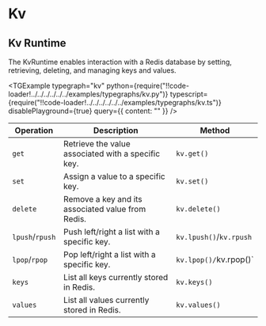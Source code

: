 
# Kv

## Kv Runtime

The KvRuntime enables interaction with a Redis database by setting, retrieving, deleting, and managing keys and values.

<TGExample
  typegraph="kv"
  python={require("!!code-loader!../../../../../../examples/typegraphs/kv.py")}
  typescript={require("!!code-loader!../../../../../../examples/typegraphs/kv.ts")}
  disablePlayground={true}
  query={{ content: "" }}
/>

| Operation       | Description                                        | Method                  |
| --------------- | -------------------------------------------------- | ----------------------- |
| `get`           | Retrieve the value associated with a specific key. | `kv.get()`              |
| `set`           | Assign a value to a specific key.                  | `kv.set()`              |
| `delete`        | Remove a key and its associated value from Redis.  | `kv.delete()`           |
| `lpush`/`rpush` | Push left/right a list with a specific key.        | `kv.lpush()`/`kv.rpush` |
| `lpop`/`rpop`   | Pop left/right a list with a specific key.         | `kv.lpop()/`kv.rpop()`  |
| `keys`          | List all keys currently stored in Redis.           | `kv.keys()`             |
| `values`        | List all values currently stored in Redis.         | `kv.values()`           |
